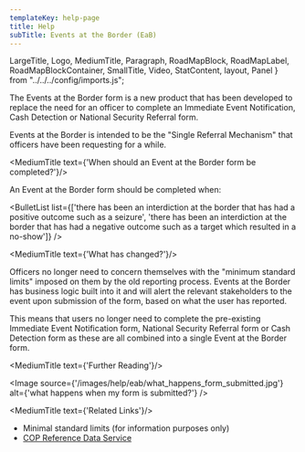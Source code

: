 ```yaml
---
templateKey: help-page
title: Help
subTitle: Events at the Border (EaB)
---
```

LargeTitle, Logo, MediumTitle, Paragraph, RoadMapBlock, RoadMapLabel, RoadMapBlockContainer, SmallTitle, Video, StatContent, layout, Panel } from "../../../config/imports.js";

The Events at the Border form is a new product that has been developed to replace the need for an officer to complete an Immediate Event Notification, Cash Detection or National Security Referral form.

Events at the Border is intended to be the "Single Referral Mechanism" that officers have been requesting for a while.

<MediumTitle text={'When should an Event at the Border form be completed?'}/>

An Event at the Border form should be completed when:

<BulletList list={['there has been an interdiction at the border that has had a positive outcome such as a seizure', 'there has been an interdiction at the border that has had a negative outcome such as a target which resulted in a no-show']} />

<MediumTitle text={'What has changed?'}/>

Officers no longer need to concern themselves with the "minimum standard limits" imposed on them by the old reporting process. 
Events at the Border has business logic built into it and will alert the relevant stakeholders to the event upon submission of the form, based on what the user has reported.

This means that users no longer need to complete the pre-existing Immediate Event Notification form, National Security Referral form or Cash Detection form as these are all combined into a single Event at the Border form.

<MediumTitle text={'Further Reading'}/>

<Image source={'/images/help/eab/what_happens_form_submitted.jpg'} alt={'what happens when my form is submitted?'} />

<MediumTitle text={'Related Links'}/>

<ul class="govuk-list govuk-list--bullet">
	<li><Link class="govuk-link" to="/help/eab/minimal-standard-limits/">Minimal standard limits (for information purposes only)</Link></li>
	<li><a class="govuk-link" href="https://www.refdata.homeoffice.gov.uk/" target="_blank">COP Reference Data Service</a></li>
</ul>
